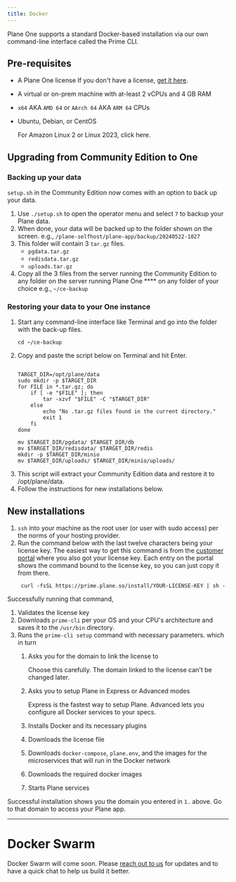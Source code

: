 ```yaml
---
title: Docker
---
```

Plane One supports a standard Docker-based installation via our own command-line interface called the Prime CLI.
## Pre-requisites
- A Plane One license
If you don't have a license, [get it here](https://plane.so/one).
- A virtual or on-prem machine with at-least 2 vCPUs and 4 GB RAM
- `x64` AKA `AMD 64` or `AArch 64` AKA `ARM 64` CPUs
- Ubuntu, Debian, or CentOS

    For Amazon Linux 2 or Linux 2023, click here.

## Upgrading from Community Edition to One

### Backing up your data
`setup.sh` in the Community Edition now comes with an option to back up your data.

1. Use  `./setup.sh` to open the operator menu and select `7` to backup your Plane data.
2. When done, your data will be backed up to the folder shown on the screen.
e.g., `/plane-selfhost/plane-app/backup/20240522-1027`
3. This folder will contain 3 `tar.gz` files.
    - `pgdata.tar.gz`
    - `redisdata.tar.gz`
    - `uploads.tar.gz`
4. Copy all the 3 files from the server running the Community Edition to any folder on the server running Plane One **** on any folder of your choice
e.g., `~/ce-backup`

### Restoring your data to your One instance
1. Start any command-line interface like Terminal and go into the folder with the back-up files.
    ```
    cd ~/ce-backup
    ```
2. Copy and paste the script below on Terminal and hit Enter.
    ```
    
    TARGET_DIR=/opt/plane/data
    sudo mkdir -p $TARGET_DIR
    for FILE in *.tar.gz; do
        if [ -e "$FILE" ]; then
            tar -xzvf "$FILE" -C "$TARGET_DIR"
        else
            echo "No .tar.gz files found in the current directory."
            exit 1
        fi
    done

    mv $TARGET_DIR/pgdata/ $TARGET_DIR/db
    mv $TARGET_DIR/redisdata/ $TARGET_DIR/redis
    mkdir -p $TARGET_DIR/minio
    mv $TARGET_DIR/uploads/ $TARGET_DIR/minio/uploads/
    ```
3. This script will extract your Community Edition data and restore it to /opt/plane/data.
4. Follow the instructions for new installations below.

## New installations
1. `ssh` into your machine as the root user (or user with sudo access) per the norms of your hosting provider.
2. Run the command below with the last twelve characters being your license key.
<Tip>The easiest way to get this command is from the [customer portal](https://prime.plane.so/) where you also got your license key. Each entry on the portal shows the command bound to the license key, so you can just copy it from there.</Tip>
   ```
    curl -fsSL https://prime.plane.so/install/YOUR-LICENSE-KEY | sh -
   ```
  
Successfully running that command,
1. Validates the license key
2. Downloads `prime-cli` per your OS and your CPU's architecture and saves it to the `/usr/bin` directory.
3. Runs the `prime-cli setup` command with necessary parameters. which in turn
    1. Asks you for the domain to link the license to

        Choose this carefully. The domain linked to the license can't be changed later.

    2. Asks you to setup Plane in Express or Advanced modes

        Express is the fastest way to setup Plane. Advanced lets you configure all Docker services to your specs.

    3. Installs Docker and its necessary plugins
    4. Downloads the license file
    5. Downloads `docker-compose`, `plane.env`, and the images for the microservices that will run in the Docker network
    6. Downloads the required docker images
    7. Starts Plane services

Successful installation shows you the domain you entered in `1.` above. Go to that domain to access your Plane app.

---
# Docker Swarm
<Tip>Docker Swarm will come soon. Please [reach out to us](mailto:support@plane.so) for updates and to have a quick chat to help us build it better.</Tip>
